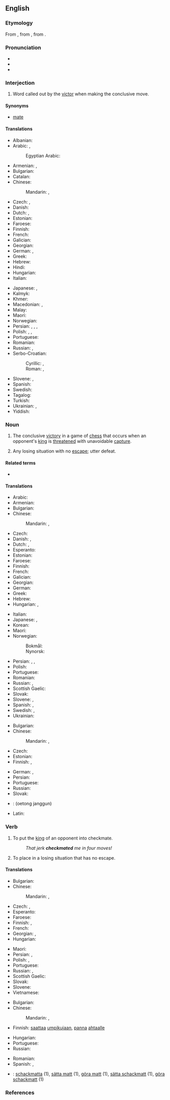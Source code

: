 ==English==

===Etymology===
From {{inh|en|enm|chekmat}}, from {{der|en|fro|eschec mat}}, from {{der|en|fa|شاه مات|t=šâh mât, the king is dead}}.

===Pronunciation===
* {{IPA|/ˈt͡ʃɛkmeɪt/|lang=en}}
* {{audio|En-us-checkmate.ogg|Audio (US)|lang=en}}
* {{rhymes|eɪt|lang=en}}

===Interjection===
{{en-interj}}

# {{lb|en|chess}} Word called out by the [[victor]] when making the conclusive move.

====Synonyms====
* {{sense|chess}} [[mate#Interjection|mate]]

====Translations====
{{trans-top|said when making the conclusive move in chess}}
* Albanian: {{t|sq|shah mat}}
* Arabic: {{t|ar|مَات|m}}, {{t|ar|كِش مَلِك|m}}
*: Egyptian Arabic: {{t|arz|كش ملك|tr=kešš malek|sc=Arab}}
* Armenian: {{t|hy|շախ և մատ}}, {{t+|hy|մատ}}
* Bulgarian: {{t|bg|мат}}
* Catalan: {{t|ca|escac i mat}}
* Chinese:
*: Mandarin: {{t+|cmn|將死|sc=Hani}}, {{t+|cmn|将死|tr=jiāngsǐ|sc=Hani}}
* Czech: {{t+|cs|mat}}, {{t|cs|šach mat|m}}
* Danish: {{t|da|skakmat|c}}
* Dutch: {{t+|nl|schaakmat|n}}, {{t+|nl|mat|n}}
* Estonian: {{t|et|šahh ja matt}}
* Faroese: {{t|fo|skák og mát}}
* Finnish: {{t|fi|shakki ja matti}}
* French: {{t+|fr|échec et mat}}
* Galician: {{t|gl|xaque mate}}
* Georgian: {{t|ka|შამათი}}
* German: {{t+|de|schachmatt}}, {{t|de|schach und matt}}
* Greek: {{t+|el|ματ|sc=Grek}}
* Hebrew: {{t|he|מט|tr=mat|sc=Hebr}}
* Hindi: {{t+|hi|मात|tr=māt|sc=Deva}}
* Hungarian: {{t+|hu|sakk-matt}}
* Italian: {{t+|it|scacco matto}}
{{trans-mid}}
* Japanese: {{t|ja|チェックメイト|tr=chekkumeito}}, {{t|ja|詰み|tr=つみ, tsumi}}
* Kalmyk: {{t|xal|мад}}
* Khmer: {{t|km|ស្លាប់ក្រឡា|tr=slap krɑlaa|sc=Khmr}}
* Macedonian: {{t|mk|шах-мат}}, {{t|mk|мат}}
* Malay: {{t|ms|syahmat}}
* Maori: {{t|mi|whakamiere}}
* Norwegian: {{t|no|sjakkmatt}}
* Persian: {{t|fa|کیش و مات|tr=kiš-o-mât|sc=fa-Arab}}, {{t+|fa|شاه مات|tr=šâh mât|sc=fa-Arab}}, {{t+|fa|شهمات|tr=šahmât|sc=fa-Arab}}, {{t+|fa|مات|tr=mât|sc=fa-Arab}}
* Polish: {{t+|pl|mat|m}}, {{t|pl|szach mat}}, {{t|pl|szach i mat}}
* Portuguese: {{t+|pt|xeque-mate|m}}
* Romanian: {{t|ro|șah mat}}
* Russian: {{t+|ru|мат|m}}, {{t|ru|шах и мат}}
* Serbo-Croatian:
*: Cyrillic: {{t|sh|шах-мат|sc=Cyrl}}, {{t|sh|мат|sc=Cyrl}}
*: Roman: {{t+|sh|šah-mat}}, {{t+|sh|mat}}
* Slovene: {{t|sl|šah mat}}, {{t|sl|mat}}
* Spanish: {{t|es|jaque mate}}
* Swedish: {{t+|sv|schackmatt}}
* Tagalog: {{t+|tl|mate}}
* Turkish: {{t+|tr|şah mat}}
* Ukrainian: {{t|uk|мат|m|sc=Cyrl}}, {{t|uk|шах і мат|sc=Cyrl}}
* Yiddish: {{t|yi|מאַט}}
{{trans-bottom}}

===Noun===
{{wikipedia}}
{{en-noun}}

# The conclusive [[victory]] in a game of [[chess]] that occurs when an opponent's [[king]] is [[threaten]]ed with unavoidable [[capture]].
# {{lb|en|figuratively|by extension}} Any losing situation with no [[escape]]; utter defeat.

====Related terms====
* {{l|en|stalemate}}

====Translations====
{{trans-top|conclusive victory in a game of chess}}
* Arabic: {{t|ar|شَاه مَات}}
* Armenian: {{t+|hy|շախմատ}}
* Bulgarian: {{t|bg|мат|m}}
* Chinese:
*: Mandarin: {{t+|cmn|將死|sc=Hani}}, {{t+|cmn|将死|tr=jiāngsǐ|sc=Hani}}
* Czech: {{t+|cs|mat|m}}
* Danish: {{t|da|skakmat}}, {{t+|da|mat}}
* Dutch: {{t+|nl|schaakmat}}, {{t+|nl|mat}}
* Esperanto: {{t|eo|ŝakmato}}
* Estonian: {{t|et|matt}}
* Faroese: {{t|fo|mát|n}}
* Finnish: {{t+|fi|matti}}
* French: {{t+|fr|échec et mat|m}}
* Galician: {{t|gl|xaque mate|m}}
* Georgian: {{t|ka|შამათი}}
* German: {{t+|de|Schachmatt|n}}
* Greek: {{t+|el|ματ|n|sc=Grek}}
* Hebrew: {{t|he|מט|tr=mat|sc=Hebr}}
* Hungarian: {{t+|hu|sakk-matt}}, {{t+|hu|matt}}
{{trans-mid}}
* Italian: {{t+|it|scacco matto|m}}
* Japanese: {{t|ja|詰み|tr=つみ, tsumi}}, {{t|ja|チェックメイト|tr=chekkumeito}}
* Korean: {{t|ko|체크 메이트|sc=Kore}}
* Maori: {{t|mi|whakamiere}}
* Norwegian:
*: Bokmål: {{t|nb|sjakkmatt}}
*: Nynorsk: {{t|nn|sjakkmatt}}
* Persian: {{t|fa|کیش و مات|tr=kiš-o-mât|sc=fa-Arab}}, {{t+|fa|شهمات|tr=šahmât|sc=fa-Arab}}, {{t+|fa|مات|tr=mât|sc=fa-Arab}}
* Polish: {{t+|pl|mat|m}}
* Portuguese: {{t+|pt|xeque-mate|m}}
* Romanian: {{t|ro|șah-mat|n}}
* Russian: {{t|ru|шах и мат|m}}, {{t+|ru|мат|m}}
* Scottish Gaelic: {{t|gd|clos|m}}
* Slovak: {{t|sk|mat|m}}
* Slovene: {{t|sl|šah mat|m}}, {{t|sl|mat|m}}
* Spanish: {{t|es|jaque mate|m}}, {{t+|es|mate|m}}
* Swedish: {{t+|sv|matt|c}}, {{t+|sv|schack matt|c}}
* Ukrainian: {{t|uk|мат|m|sc=Cyrl}}
{{trans-bottom}}

{{trans-top|losing situation with no escape}}
* Bulgarian: {{t|bg|мат|m}}
* Chinese:
*: Mandarin: {{t|cmn|[[徹底]][[失敗]]|sc=Hani}}, {{t|cmn|[[彻底]][[失败]]|tr=chèdǐ shībài|sc=Hani}}
* Czech: {{t|cs|matová situace|f}}
* Estonian: {{t|et|lüüasaamine}}
* Finnish: {{t+|fi|nurkka}}, {{t+|fi|umpikuja}}
{{trans-mid}}
* German: {{t+|de|Schachmatt|n}}, {{t+|de|Niederlage|f}}
* Persian: {{t|fa|کیش و مات|tr=kiš-o-mât|sc=fa-Arab}}
* Portuguese: {{t+|pt|xeque-mate|m}}
* Russian: {{t-needed|ru}}
* Slovak: {{t|sk|matová situácia|f}}
{{trans-bottom}}

{{checktrans-top}}
* {{ttbc|ko}}: {{t-check|ko|외통 장군}} (oetong janggun)
{{trans-mid}}
* Latin: {{t-check|la|latrunculusque matum}}
{{trans-bottom}}

===Verb===
{{en-verb|checkmat}}

# {{lb|en|transitive|chess}} To put the [[king]] of an opponent into checkmate.
#: ''That jerk '''checkmated''' me in four moves!''
# {{lb|en|transitive|by extension}} To place in a losing situation that has no escape.

====Translations====
{{trans-top|to put an opponent into checkmate}}
* Bulgarian: {{t+|bg|матирам|tr=matiram}}
* Chinese:
*: Mandarin: {{t|cmn|[[把]]...[[將死]]|sc=Hani}}, {{t|cmn|[[把]]...[[将死]]|tr=bǎ...jiāngsǐ|sc=Hani}}
* Czech: {{t|cs|matovat}}, {{t|cs|dát mat}}
* Esperanto: {{t|eo|ŝakmatigi}}
* Faroese: {{t|fo|máta}}
* Finnish: {{t|fi|matittaa}}, {{t|fi|[[tehdä]] [[matti]]}}
* French: {{t|fr|[[faire]] [[échec et mat]]}}
* Georgian: {{t|ka|დაშამათება}} {{qualifier|verbal noun}}, {{t|ka|აშამათებს}} {{qualifier|infinitive}}
* Hungarian: {{t|hu|mattot ad}}
{{trans-mid}}
* Maori: {{t|mi|whakamiere}}
* Persian: {{t|fa|شهمات کردن|tr=šahmāt kardan|sc=fa-Arab}}, {{t+|fa|مات کردن|tr=māt kardan|sc=fa-Arab}}
* Polish: {{t|pl|zamatować|pf}}, {{t|pl|dać mata|pf}}
* Portuguese: {{t|pt|[[dar]] ([[o]]) [[xeque-mate]]}}
* Russian: {{t|ru|ста́вить мат|impf}}, {{t|ru|поста́вить мат|pf}}
* Scottish Gaelic: {{t|gd|cuir clos air}}
* Slovak: {{t|sk|dať šach mat}}
* Slovene: {{t|sl|matirati}}
* Vietnamese: {{t|vi|chiếu bí}}
{{trans-bottom}}

{{trans-top|to lead to a situation of no escape}}
* Bulgarian: {{t+|bg|матирам}}
* Chinese:
*: Mandarin: {{t+|cmn|挫敗|sc=Hani}}, {{t+|cmn|挫败|tr=cuòbài|sc=Hani}}
* Finnish: [[saattaa]] [[umpikuja|umpikujaan]], [[panna]] [[ahdas|ahtaalle]]
{{trans-mid}}
* Hungarian: {{t+|hu|sarokba szorít}}
* Portuguese: {{t|pt|[[dar]] ([[o]]) [[xeque-mate]]}}
* Russian: {{t-needed|ru}}
{{trans-bottom}}

{{checktrans-top}}
* Romanian: {{t-check|ro|șah mat}}
* Spanish: {{t-check|es|dar jaque mate}}, {{t-check|es|dar mate}}
{{trans-mid}}
* {{ttbc|sv}}: [[schackmatta]] (1), [[sätta matt]] (1), [[göra matt]] (1), [[sätta schackmatt]] (1), [[göra schackmatt]] (1)
{{trans-bottom}}

===References===